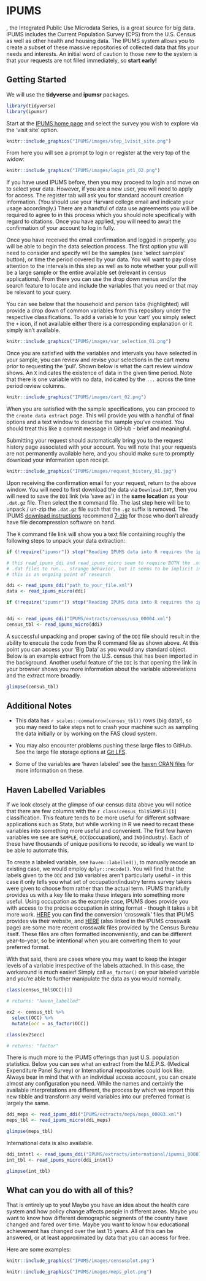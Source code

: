 # IPUMS {-}

, the Integrated Public Use Microdata Series, is a great source for big data. IPUMS includes the Current Population Survey (CPS) from the U.S. Census as well as other health and housing data. The IPUMS system allows you to create a subset of these massive repositories of collected data that fits your needs and interests. An initial word of caution to those new to the system is that your requests are not filled immediately, so **start early!**


## Getting Started {-}

We will use the **tidyverse** and **ipumsr** packages.

```r
library(tidyverse)
library(ipumsr)
```


Start at the [IPUMS home page](https://ipums.org/) and select the survey you wish to explore via the 'visit site' option.


```r
knitr::include_graphics("IPUMS/images/step_1visit_site.png")
```


From here you will see a prompt to login or register at the very top of the widow:

```r
knitr::include_graphics("IPUMS/images/login_pt1_02.png")
```

If you have used IPUMS before, then you may proceed to login and move on to select your data. However, if you are a new user, you will need to apply for access. The register tab will ask you for standard account creation information. (You should use your Harvard college email and indicate your usage accordingly.) There are a handful of data use agreements you will be required to agree to in this process which you should note specifically with regard to citations. Once you have applied, you will need to await the confirmation of your account to log in fully.

Once you have received the email confirmation and logged in properly, you will be able to begin the data selection process. The first option you will need to consider and specify will be the samples (see 'select samples' button), or time the period covered by your data. You will want to pay close attention to the intervals in this step as well as to note whether your pull will be a large sample or the entire available set (relevant in census applications). From there you can use the drop down menus and/or the search feature to locate and include the variables that you need or that may be relevant to your query.

You can see below that the household and person tabs (highlighted) will provide a drop down of common variables from this repository under the respective classifications. To add a variable to your 'cart' you simply select the `+` icon, if not available either there is a corresponding explanation or it simply isn't available.

```r
knitr::include_graphics("IPUMS/images/var_selection_01.png")
```

Once you are satisfied with the variables and intervals you have selected in your sample, you can review and revise your selections in the cart menu prior to requesting the 'pull'. Shown below is what the cart review window shows. An `X` indicates the existence of data in the given time period. Note that there is one variable with no data, indicated by the `...` across the time period review columns.

```r
knitr::include_graphics("IPUMS/images/cart_02.png")
```

When you are satisfied with the sample specifications, you can proceed to the `create data extract` page. This will provide you with a handful of final options and a text window to describe the sample you've created. You should treat this like a commit message in GitHub - brief and meaningful.

Submitting your request should automatically bring you to the request history page associated with your account. You will note that your requests are not permanently available here, and you should make sure to promptly download your information upon receipt.

```r
knitr::include_graphics("IPUMS/images/request_history_01.jpg")
```

Upon receiving the confirmation email for your request, return to the above window. You will need to first download the data via `Download.DAT`, then you will need to save the `DDI` link (via 'save as') in the **same location** as your `.dat.gz` file. Then select the `R` command file. The last step here will be to unpack / un-zip the `.dat.gz` file such that the `.gz` suffix is removed. The IPUMS [download instructions](https://usa.ipums.org/usa/extract_instructions.shtml) recommend [7-zip](http://www.7-zip.org/download.html) for those who don't already have file decompression software on hand.

The `R` command file link will show you a text file containing roughly the following steps to unpack your data extraction:


```r

if (!require("ipumsr")) stop("Reading IPUMS data into R requires the ipumsr package. It can be installed using the following command: install.packages('ipumsr')")

# this read_ipums_ddi and read_ipums_micro seem to require BOTH the .xml and
# .dat files to run... strange behavior, but it seems to be implicit in the latter IPUMSR::* function
# this is an ongoing point of research

ddi <- read_ipums_ddi("path_to_your_file.xml")
data <- read_ipums_micro(ddi)

```



```r

if (!require("ipumsr")) stop("Reading IPUMS data into R requires the ipumsr package. It can be installed using the following command: install.packages('ipumsr')")


ddi <- read_ipums_ddi("IPUMS/extracts/census/usa_00004.xml")
census_tbl <- read_ipums_micro(ddi)

```

A successful unpacking and proper saving of the `DDI` file should result in the ability to execute the code from the R command file as shown above. At this point you can access your 'Big Data' as you would any standard object. Below is an example extract from the U.S. census that has been imported in the background. Another useful feature of the `DDI` is that opening the link in your browser shows you more information about the variable abbreviations and the extract more broadly.

```r
glimpse(census_tbl)
```

## Additional Notes  {-}

* This data has `r scales::comma(nrow(census_tbl))` rows (big data!), so you may need to take steps not to crash your machine such as sampling the data initially or by working on the FAS cloud system.

* You may also encounter problems pushing these large files to GitHub. See the large file storage options at [Git LFS](https://git-lfs.github.com/).

* Some of the variables are 'haven labeled' see the [haven CRAN files](https://cran.r-project.org/web/packages/haven/haven.pdf) for more information on these.

## Haven Labelled Variables  {-}

If we look closely at the glimpse of our census data above you will notice that there are few columns with the `r class(census_tbl$SAMPLE)[1]` classification. This feature tends to be more useful for different software applications such as Stata, but while working in R we need to recast these variables into something more useful and convenient. The first few haven variables we see are `SAMPLE`, `OCC`(occupation), and `IND`(industry). Each of these have thousands of unique positions to recode, so ideally we want to be able to automate this.

To create a labeled variable, see `haven::labelled()`, to manually recode an existing case, we would employ `dplyr::recode()`. You will find that the labels given to the `OCC` and `IND` variables aren't particularly useful - in this case it only tells you what set of occupation/industry terms survey takers were given to choose from rather than the actual term. IPUMS thankfully provides us with a key file to make these integers into something more useful. Using occupation as the example case, IPUMS does provide you with access to the precise occupation in string format - though it takes a bit more work. [HERE](https://usa.ipums.org/usa/volii/occ_ind.shtml) you can find the conversion 'crosswalk' files that IPUMS provides via their website, and [HERE](https://www.census.gov/topics/employment/industry-occupation/guidance/code-lists.html) (also linked in the IPUMS crosswalk page) are some more recent crosswalk files provided by the Census Bureau itself. These files are often formatted inconveniently, and can be different year-to-year, so be intentional when you are converting them to your preferred format.

With that said, there are cases where you may want to keep the integer levels of a variable irrespective of the labels attached. In this case, the workaround is much easier! Simply call `as_factor()` on your labeled variable and you're able to further manipulate the data as you would normally.



```r

class(census_tbl$OCC)[1]

# returns: "haven_labelled"

ex2 <- census_tbl %>%
  select(OCC) %>%
  mutate(occ = as_factor(OCC))

class(ex2$occ)

# returns: "factor"

```


There is much more to the IPUMS offerings than just U.S. population statistics. Below you can see what an extract from the M.E.P.S. (Medical Expenditure Panel Survey) or International repositories could look like. Always bear in mind that with an individual access account, you can create almost any configuration you need. While the names and certainly the available interpretations are different, the process by which we import this new tibble and transform any weird variables into our preferred format is largely the same.


```r
ddi_meps <- read_ipums_ddi("IPUMS/extracts/meps/meps_00003.xml")
meps_tbl <- read_ipums_micro(ddi_meps)
```


```r
glimpse(meps_tbl)
```

International data is also available.


```r
ddi_intntl <- read_ipums_ddi("IPUMS/extracts/international/ipumsi_00001.xml")
int_tbl <- read_ipums_micro(ddi_intntl)
```

```r
glimpse(int_tbl)
```

## What can you do with all of this?  {-}

That is entirely up to you! Maybe you have an idea about the health care system and how policy change affects people in different areas. Maybe you want to know how different demographic segments of the country have changed and fared over time. Maybe you want to know how educational achievement has changed over the last 15 years. All of this can be answered, or at least approximated by data that you can access for free. 

Here are some examples: 

<!-- DK: Need to show the code for this! Given that we are processing the data anyway. -->

```r
knitr::include_graphics("IPUMS/images/censusplot.png")
```

```r
knitr::include_graphics("IPUMS/images/meps_plot.png")
```


